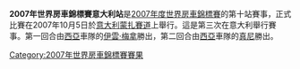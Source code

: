 {{Unreferenced|time=2012-03-19T09:34:31+00:00 }} 

'''2007年世界房車錦標賽意大利站'''是[[2007年度世界房車錦標賽|2007年度世界房車錦標賽]]的第十站賽事，正式比賽在2007年10月5日於[[意大利|意大利]][[蒙扎賽道|蒙扎賽道]]上舉行。這是第三次在意大利舉行賽事。第一回合由[[西亞|西亞]]車隊的[[伊雲·梅拿|伊雲·梅拿]]勝出，第二回合由[[西亞|西亞]]車隊的[[真尼|真尼]]勝出。

{{WTCC-stub}}

{{WTCC race
|Name_of_race=世界房車錦標賽意大利站
|Year_of_race=2007
|Previous_race_in_season=[[2007年世界房車錦標賽英國站|2007年世界房車錦標賽英國站]]
|Next_race_in_season=[[2007年世界房車錦標賽澳門站|2007年世界房車錦標賽澳門站]]
|Previous_year's_race=[[2006年世界房車錦標賽意大利站|2006年世界房車錦標賽意大利站]]
|Next_year's_race=[[2008年世界房車錦標賽意大利站|2008年世界房車錦標賽意大利站]]
}}

[[Category:2007年世界房車錦標賽賽果|Category:2007年世界房車錦標賽賽果]]